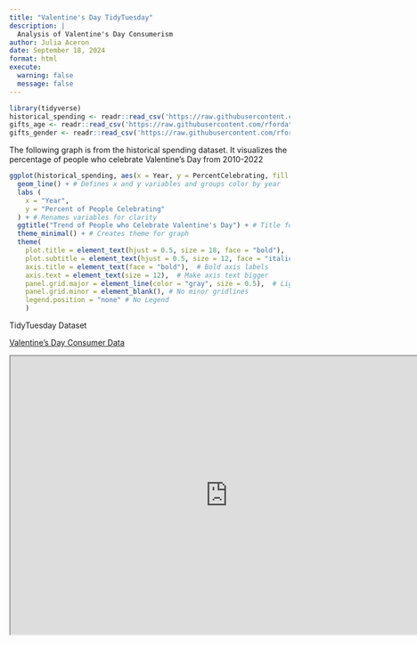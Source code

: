 ```yaml
---
title: "Valentine's Day TidyTuesday" 
description: |
  Analysis of Valentine's Day Consumerism
author: Julia Aceron
date: September 18, 2024
format: html
execute:
  warning: false
  message: false
---
```


```r
library(tidyverse)
historical_spending <- readr::read_csv('https://raw.githubusercontent.com/rfordatascience/tidytuesday/master/data/2024/2024-02-13/historical_spending.csv')
gifts_age <- readr::read_csv('https://raw.githubusercontent.com/rfordatascience/tidytuesday/master/data/2024/2024-02-13/gifts_age.csv')
gifts_gender <- readr::read_csv('https://raw.githubusercontent.com/rfordatascience/tidytuesday/master/data/2024/2024-02-13/gifts_gender.csv')
```

The following graph is from the historical spending dataset. It visualizes the percentage of people who celebrate Valentine's Day from 2010-2022

```r
ggplot(historical_spending, aes(x = Year, y = PercentCelebrating, fill = Year)) + # Uses historical_spending for ggplot
  geom_line() + # Defines x and y variables and groups color by year
  labs (
    x = "Year",
    y = "Percent of People Celebrating"
  ) + # Renames variables for clarity
  ggtitle("Trend of People who Celebrate Valentine's Day") + # Title for Graph
  theme_minimal() + # Creates theme for graph
  theme(
    plot.title = element_text(hjust = 0.5, size = 18, face = "bold"),  # Center and bold the title
    plot.subtitle = element_text(hjust = 0.5, size = 12, face = "italic"),  # Subtitle formatting
    axis.title = element_text(face = "bold"),  # Bold axis labels
    axis.text = element_text(size = 12),  # Make axis text bigger
    panel.grid.major = element_line(color = "gray", size = 0.5),  # Lighter gridlines
    panel.grid.minor = element_blank(), # No minor gridlines
    legend.position = "none" # No Legend
    ) 

```

TidyTuesday Dataset

[Valentine's Day Consumer Data](https://www.kaggle.com/datasets/infinator/happy-valentines-day-2022) 

<iframe width="780" height="500" src=https://juliatenorio.shinyapps.io/shinyappvalentines/ title="some title here" data-external="1"></iframe>


